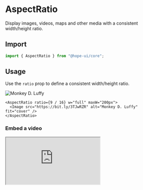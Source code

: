 

# AspectRatio

Display images, videos, maps and other media with a consistent width/height ratio.

## Import

```ts
import { AspectRatio } from "@hope-ui/core";
```

## Usage

Use the `ratio` prop to define a consistent width/height ratio.

<Preview>
  <AspectRatio ratio={9 / 16} w="full" maxW="200px">
    <Image src="https://bit.ly/3TJwRZR" alt="Monkey D. Luffy" fit="cover" />
  </AspectRatio>
</Preview>

```tsx
<AspectRatio ratio={9 / 16} w="full" maxW="200px">
  <Image src="https://bit.ly/3TJwRZR" alt="Monkey D. Luffy" fit="cover" />
</AspectRatio>
```

### Embed a video

<Preview>
  <AspectRatio ratio={1} w="full" maxW="560px">
    <iframe
      title="one piece opening 1"
      src="https://www.youtube.com/embed/HRaoYuRKBaA"
      allowfullscreen
    />
  </AspectRatio>
</Preview>

```tsx
// This video will have equal sides
<AspectRatio ratio={1} w="full" maxW="560px">
  <iframe
    title="one piece opening 1"
    src="https://www.youtube.com/embed/HRaoYuRKBaA"
    allowfullscreen
  />
</AspectRatio>
```

### Embed a map

<Preview>
  <AspectRatio ratio={16 / 9} w="full">
    <iframe title="Yosemite National Park" src="https://bit.ly/3KKbOm9" />
  </AspectRatio>
</Preview>

```tsx
<AspectRatio ratio={16 / 9} w="full">
  <iframe title="Yosemite National Park" src="https://bit.ly/3KKbOm9" />
</AspectRatio>
```

## Props

| Name  | Type                      | Description                                  | Default value |
| ----- | ------------------------- | -------------------------------------------- | ------------- |
| ratio | `ResponsiveValue<number>` | The aspect ratio of the Box (ex: 16/9, 4/3). | 4/3           |
